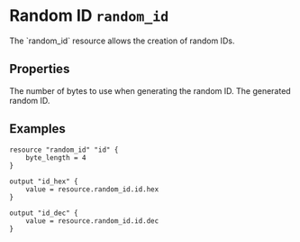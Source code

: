 
# Random ID `random_id`

<Intro>
The `random_id` resource allows the creation of random IDs.
</Intro>

## Properties

<Properties>
  <Property name="byte_length" type="int" required="true" value="0"> 
    The number of bytes to use when generating the random ID.
  </Property>

  <Property name="value" type="int" value="" readonly> 
    The generated random ID.
  </Property>
</Properties>

<MetaProperties/>

## Examples

```hcl
resource "random_id" "id" {
    byte_length = 4
}

output "id_hex" {
    value = resource.random_id.id.hex
}

output "id_dec" {
    value = resource.random_id.id.dec
}
```
